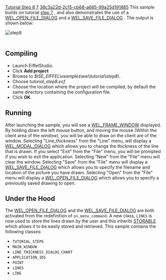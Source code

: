 [[Property:title|Tutorial Step 8]]
[[Property:weight|7]]
[[Property:uuid|38c3a22d-2c15-cb68-a685-99a25d191885]]
This sample builds on tutorial [[Tutorial Step 7|step 7]] , and also demonstrates the use of a [[ref:libraries/wel/reference/wel_open_file_dialog_chart|WEL_OPEN_FILE_DIALOG]]  and a [[ref:libraries/wel/reference/wel_save_file_dialog_chart|WEL_SAVE_FILE_DIALOG]] . The output is shown below: 

[[Image:step8|step8]]  <br/>
<br/>

==Compiling==

* Launch EiffelStudio. 
* Click '''Add project'''
* Browse to ''$ISE_EIFFEL\examples\wel\tutorial\step8\''. 
* Choose ''tutorial_step8.ecf''
* Choose the location where the project will be compiled, by default the same directory containing the configuration file. 
* Click '''OK'''. 


==Running==

After launching the sample, you will see a [[ref:libraries/wel/reference/wel_frame_window_chart|WEL_FRAME_WINDOW]]  displayed. By holding down the left mouse button, and moving the mouse (Within the client area of the window), you will be able to draw on the client are of the window. Selecting "Line_thickness" from the "Line" menu, will display a [[ref:libraries/wel/reference/wel_modal_dialog_chart|WEL_MODAL_DIALOG]]  which allows you to change the thickness of the line that is drawn. If you select "Exit" from the "File" menu, you will be prompted if you wish to exit the application. Selecting "New" from the "File" menu will clear the window. Selecting "Save" from the "File" menu will display a [[ref:libraries/wel/reference/wel_save_file_dialog_chart|WEL_SAVE_FILE_DIALOG]]  which allows you to specify the filename and location of the picture you have drawn. Selecting "Open" from the "File" menu will display a [[ref:libraries/wel/reference/wel_open_file_dialog_chart|WEL_OPEN_FILE_DIALOG]]  which allows you to specify a previously saved drawing to open. 

==Under the Hood==
The [[ref:libraries/wel/reference/wel_open_file_dialog_chart|WEL_OPEN_FILE_DIALOG]]  and the [[ref:libraries/wel/reference/wel_save_file_dialog_chart|WEL_SAVE_FILE_DIALOG]]  are both activated from the redefinition of <code>on_menu_command</code>. A new class, <code>LINES</code> is now used to store the lines drawn by the user and this inherits [[ref:libraries/base/reference/storable_chart|STORABLE]]  which allows it to be easily stored and retrieved. 
This sample contains the following classes: 
* <code>TUTORIAL_STEP6</code>
* <code>MAIN_WINDOW</code>
* <code>LINE_THICKNESS_DIALOG_CHART</code>
* <code>APPLICATION_IDS</code>
* <code>POINT</code>
* <code>LINES</code>
* <code>LINE</code>

{{seealso|<br/>
[[ref:libraries/wel/reference/wel_save_file_dialog_chart|Save file dialog]]  <br/>
[[ref:libraries/wel/reference/wel_open_file_dialog_chart|Open file dialog]]  }}





